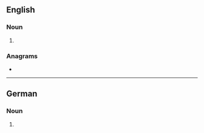 ==English==

===Noun===
{{head|en|noun plural form}}

# {{plural of|Bart|lang=en}}

===Anagrams===
* {{anagrams|en|T-bars|abstr.|brast|brats}}

----

==German==

===Noun===
{{head|de|noun form|g=m}}

# {{inflection of|Bart||gen|s|lang=de}}
